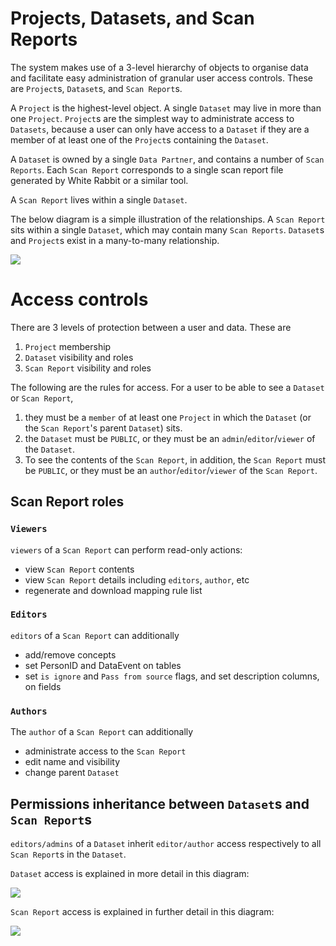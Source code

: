 # Projects, Datasets, and Scan Reports

The system makes use of a 3-level hierarchy of objects to organise data and facilitate easy
administration of granular user access controls. These are `Project`s, `Dataset`s, and
`Scan Report`s.

A `Project` is the highest-level object. A single `Dataset` may live in more than one `Project`.
`Project`s are the simplest way to administrate access to `Datasets`, because a user can only
have access to a `Dataset` if they are a member of at least one of the `Project`s containing
the `Dataset`.

A `Dataset` is owned by a single `Data Partner`, and contains a number of `Scan Reports`.
Each `Scan Report` corresponds to a single scan report file generated by White Rabbit or a
similar tool.

A `Scan Report` lives within a single `Dataset`.

The below diagram is a simple illustration of the relationships. A `Scan Report` sits within a
single `Dataset`, which may contain many `Scan Reports`. `Dataset`s and `Project`s exist in a
many-to-many relationship.

![](/docs/Projects-Datasets-SRs.png)

# Access controls

There are 3 levels of protection between a user and data. These are

1. `Project` membership
2. `Dataset` visibility and roles
3. `Scan Report` visibility and roles

The following are the rules for access. For a user to be able to see a `Dataset` or `Scan Report`,

1. they must be a `member` of at least one `Project` in which the `Dataset`
   (or the `Scan Report`'s parent `Dataset`) sits.
2. the `Dataset` must be `PUBLIC`, or they must be an `admin`/`editor`/`viewer` of the `Dataset`.
3. To see the contents of the `Scan Report`, in addition, the `Scan Report` must be `PUBLIC`, or
   they must be an `author`/`editor`/`viewer` of the `Scan Report`.

## Scan Report roles

### `Viewers`

`viewers` of a `Scan Report` can perform read-only actions:

- view `Scan Report` contents
- view `Scan Report` details including `editors`, `author`, etc
- regenerate and download mapping rule list

### `Editors`

`editors` of a `Scan Report` can additionally

- add/remove concepts
- set PersonID and DataEvent on tables
- set `is ignore` and `Pass from source` flags, and set description columns, on fields

### `Authors`

The `author` of a `Scan Report` can additionally

- administrate access to the `Scan Report`
- edit name and visibility
- change parent `Dataset`

## Permissions inheritance between `Dataset`s and `Scan Report`s

`editors/admins` of a `Dataset` inherit `editor/author` access respectively to all `Scan Report`s in the `Dataset`.

`Dataset` access is explained in more detail in this diagram:

![](/docs/Dataset_permissions.png)

`Scan Report` access is explained in further detail in this diagram:

![](/docs/SR_permissions.png)
